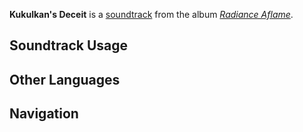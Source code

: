 {{Stub}}
{{Soundtrack Infobox
|image          = Radiance Aflame.png
|album          = Radiance Aflame
|disc           = 1
|number         = 19
|featured       = 
|featured2      = 
|featured3      = 
|featured_disc  = 
|featured_disc2 = 
|featured_disc3 = 
|youtube_id     = 
|spotify_id     = 5kSFEnnjmOCExnfsaSrtjF
|previous       = The Path Towards Tota'ch'imil
|next           = Where the Dragon Casts Its Will
}}
'''Kukulkan's Deceit''' is a [[soundtrack]] from the album ''[[Radiance Aflame]]''.

==Soundtrack Usage==
{{Soundtrack Usage
|location = 
|quest = An Omen of Annihilation and the Final Entreaty
|domain = 
|eventgameplay = 
|special_displayed = 
|special = 
|teapot = 
|mediaoriginal = 
}}
<!--
==Other Arrangements==
{{Files by Category Gallery|Media Using an Unreleased Arrangement of {{subst:#titleparts:{{subst:PAGENAME}}}} Soundtrack}}
-->
<!--
==Production Credits==
{| class="wikitable"
! Position
! Staff<ref>NetEase Cloud Music: [https://music.163.com/#/song?id=NUMBER TITLE {{zh|}}]</ref>
|-
!
| ({{zh|}})
|}
|}
-->
<!--
==Gallery==
<gallery>
</gallery>
-->

==Other Languages==
{{Other Languages
|en       = Kukulkan's Deceit
|zhs      = 称贤者的真意
|zhs_rm   = 
|zht      = 
|zht_rm   = 
|zh_tl    = 
|ja       = 賢者を名乗る者の真意
|ja_rm    = 
|ja_tl    = 
}}
<!--
==References==
{{Reflist}}
-->

==Navigation==
{{Soundtrack Navbox|Radiance Aflame}}